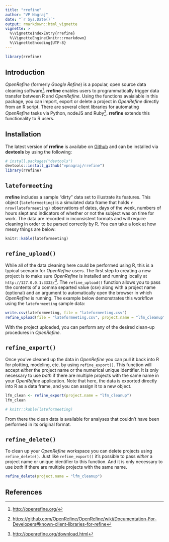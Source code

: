 ```yaml
---
title: "rrefine"
author: "VP Nagraj"
date: "`r Sys.Date()`"
output: rmarkdown::html_vignette
vignette: >
  %\VignetteIndexEntry{rrefine}
  %\VignetteEngine{knitr::rmarkdown}
  %\VignetteEncoding{UTF-8}
---
```


```r
library(rrefine)
```

## Introduction

*OpenRefine* (formerly *Google Refine*) is a popular, open source data cleaning software[^1]. **rrefine** enables users to programmatically trigger data transfer between R and *OpenRefine*. Using the functions avaialable in this package, you can import, export or delete a project in *OpenRefine* directly from an R script. There are several client libraries for automating *OpenRefine* tasks via Python, nodeJS and Ruby[^2]. **rrefine** extends this functionality to R users.

## Installation

The latest version of **rrefine** is availabe on [Github](https://github.com/vpnagraj/rrefine) and can be installed via **devtools** by using the following:

```r
# install.packages("devtools")
devtools::install_github("vpnagraj/rrefine")
library(rrefine)
```

## `lateformeeting`

**rrefine** includes a sample "dirty" data set to illustrate its features. This object (`lateformeeting`) is a simulated data frame that holds `r nrow(lateformeeting)` observations of dates, days of the week, numbers of hours slept and indicators of whether or not the subject was on time for work. The data are recorded in inconsistent formats and will require cleaning in order to be parsed correctly by R. You can take a look at how messy things are below:

```r
knitr::kable(lateformeeting)
```

## `refine_upload()`

While all of the data cleaning here could be performed using R, this is a typical scenario for *OpenRefine* users. The first step to creating a new project is to make sure *OpenRefine* is installed and running locally at `http://127.0.0.1:3333/`[^3]. The `refine_upload()` function allows you to pass the contents of a comma separted value (csv) along with a project name (optional) and an argument to automatically open the browser in which *OpenRefine* is running. The example below demonstrates this workflow using the `lateformeeting` sample data:

```r
write.csv(lateformeeting, file = "lateformeeting.csv")
refine_upload(file = "lateformeeting.csv", project.name = "lfm_cleanup", open.browser = TRUE)
```

With the project uploaded, you can perform any of the desired clean-up procedures in *OpenRefine*.

## `refine_export()`

Once you've cleaned up the data in *OpenRefine* you can pull it back into R for plotting, modeling, etc. by using `refine_export()`. This function will accept *either* the project name or the numerical unique identifier. It is only necessary to use *both* if there are multiple projects with the same name in your *OpenRefine* application. Note that here, the data is exported directly into R as a data frame, and you can assign it to a new object.

```r
lfm_clean <- refine_export(project.name = "lfm_cleanup")
lfm_clean
```

```r
# knitr::kable(lateformeeting)
```

From there the clean data is available for analyses that couldn't have been performed in its original format.

## `refine_delete()`

To clean up your *OpenRefine* workspace you can delete projects using `refine_delete()`. Just like `refine_export()` it's possible to pass *either* a project name or unique identifier to this function. And it is only necessary to use *both* if there are multiple projects with the same name.

```r
refine_delete(project.name = "lfm_cleanup")
```

## References

[^1]: <http://openrefine.org/>
[^2]: <https://github.com/OpenRefine/OpenRefine/wiki/Documentation-For-Developers#known-client-libraries-for-refine>
[^3]: <http://openrefine.org/download.html>
